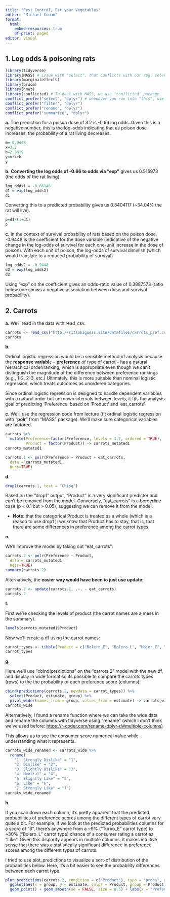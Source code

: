 ---
title: "Pest Control, Eat your Vegetables"
author: "Michael Cowan"
format: 
  html:
    embed-resources: true
    df-print: paged
editor: visual
---

## 1. Log odds & poisoning rats

```{r}
library(tidyverse)
library(MASS) # issue with "select", that conflicts with our reg. select.
library(marginaleffects)
library(broom)
library(nnet)
library(conflicted) # To deal with MASS, we use "conflicted" package.
conflict_prefer("select", "dplyr") # whenever you run into "this", use the one from tidyverse ("dplyr").
conflict_prefer("filter", "dplyr")
conflict_prefer("rename", "dplyr")
conflict_prefer("summarize", "dplyr")
```

**a.** The prediction for a poison dose of 3.2 is -0.66 log odds. Given this is a negative number, this is the log-odds indicating that as poison dose increases, the probability of a rat living decreases.

```{r}
m=-0.9448
x=3.2
b=2.3619
y=m*x+b
y
```

**b.** **Converting the log odds of -0.66 to odds via "exp"** gives us 0.516973 (the odds of the rat living).

```{r}
log_odds1 = -0.66146
d1 = exp(log_odds1)
d1
```

Converting this to a predicted probability gives us 0.3404117 (\~34.04% the rat will live).

```{r}
p=d1/(1+d1)
p
```

**c.** In the context of survival probability of rats based on the poison dose, -0.9448 is the coefficient for the dose variable (indicative of the negative change in the log-odds of survival for each one-unit increase in the dose of poison). With each unit of poison, the log-odds of survival diminish (which would translate to a reduced probability of survival)

```{r}
log_odds2 = -0.9448
d2 = exp(log_odds2)
d2
```

Using "exp" on the coefficient gives an odds-ratio value of 0.3887573 (ratio below one shows a negative association between dose and survival probability).

## 2. Carrots

**a.** We'll read in the data with read_csv.

```{r}
carrots <- read_csv("http://ritsokiguess.site/datafiles/carrots_pref.csv")
carrots
```

**b.**

Ordinal logistic regression would be a sensible method of analysis because the **response variabl**e -- **preference** of type of carrot -- has a natural hierarchical order/ranking, which is appropriate even though we can't distinguish the magnitude of the difference between preference rankings (e.g., 1-2, 2-3, etc.) Ultimately, this is more suitable than nominal logistic regression, which treats outcomes as unordered categories.

Since ordinal logistic regression is designed to handle dependent variables with a natural order but unknown intervals between levels, it fits the analysis goal of predicting 'Preference' based on 'Product' and 'eat_carrots'.

**c.** We'll use the regression code from lecture (fit ordinal logistic regression with "**polr**" from "MASS" package). We'll make sure categorical variables are factored.

```{r}
carrots %>% 
  mutate(Preference=factor(Preference, levels = 1:7, ordered = TRUE),
         Product = factor(Product)) -> carrots_mutated1
carrots_mutated1
```

```{r}
carrots.1 <- polr(Preference ~ Product + eat_carrots, 
  data = carrots_mutated1,
  Hess=TRUE)
```

**d.**

```{r}
drop1(carrots.1, test = "Chisq")
```

Based on the "drop1" output, "Product" is a very significant predictor and can't be removed from the model. Conversely, "eat_carrots" is a borderline case (p \< 0.1 but \> 0.05), suggesting we can remove it from the model.

-   **Note**: that the categorical Product is treated as a whole (which is a reason to use drop1 ): we know that Product has to stay, that is, that there are some differences in preference among the carrot types.

**e.**

We'll improve the model by taking out "eat_carrots":

```{r}
carrots.2 <- polr(Preference ~ Product, 
  data = carrots_mutated1,
  Hess=TRUE)
summary(carrots.2)
```

Alternatively, the **easier way would have been to just use update**:

```{r}
carrots.2 <- update(carrots.1, .~. - eat_carrots)
carrots.2
```

**f.**

First we're checking the levels of product (the carrot names are a mess in the summary).

```{r}
levels(carrots_mutated1$Product)
```

Now we'll create a df using the carrot names:

```{r}
carrot_types <- tibble(Product = c("Bolero_E", "Bolero_L", "Major_E", "Major_L", "Navar_E", "Navar_L", "Nelson_E", "Nelson_L", "Turbo_E", "Turbo_L", "Yukon_E", "Yukon_L"))
carrot_types
```

**g.**

Here we'll use "cbind(predictions" on the "carrots.2" model with the new df, and display in wide format so its possible to compare the carrots types (rows) to the the probability of each preference score (columns):

```{r}
cbind(predictions(carrots.2, newdata = carrot_types)) %>% 
  select(Product, estimate, group) %>%
  pivot_wider(names_from = group, values_from = estimate) -> carrots_wide
carrots_wide
```

Alternatively, I found a rename function where we can take the wide data and rename the columns with tidyverse using "rename" (which I don't think we've used before: [https://r-coder.com/rename-dplyr-r/#multiple-columns)]{.underline}

This allows us to see the consumer score numerical value while understanding what it represents.

```{r}
carrots_wide_renamed <- carrots_wide %>%
  rename(
    "1: Strongly Dislike" = "1",
    "2: Dislike" = "2",
    "3: Slightly Dislike" = "3",
    "4: Neutral" = "4",
    "5: Slightly Like" = "5",
    "6: Like" = "6",
    "7: Strongly Like" = "7")
carrots_wide_renamed
```

**h.**

If you scan down each column, it's pretty apparent that the predicted probabilities of preference scores among the different types of carrot vary quite a bit. For example, if we look at the predicted probabilities columns for a score of "6", there's anywhere from a \~9% ("Turbo_E" carrot type) to \~30% ("Bolero_L" carrot type) chance of a consumer rating a carrot as "Like". Given this disparity appears in multiple columns, it makes intuitive sense that there was a statistically significant difference in preference scores among the different types of carrots.

I tried to use plot_predictions to visualize a sort-of distribution of the probabilities below. Here, it's a bit easier to see the probability differences between each carrot type.

```{r}
plot_predictions(carrots.2, condition = c("Product"), type = "probs", draw = FALSE) %>%
  ggplot(aes(x = group, y = estimate, color = Product, group = Product)) +
  geom_point() + geom_smooth(se = FALSE, size = 0.5) + labs(x = "Preference Score", y = "Predicted Probability", color = "Carrot Type")
```
